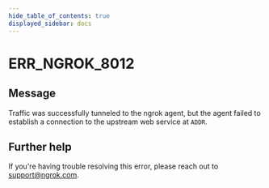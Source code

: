 ```yaml
---
hide_table_of_contents: true
displayed_sidebar: docs
---
```



# ERR_NGROK_8012

## Message

Traffic was successfully tunneled to the ngrok agent, but the agent failed to establish a connection to the upstream web service at `ADDR`.

<ErrorDetails error="err_ngrok_8012" />

## Further help

If you're having trouble resolving this error, please reach out to [support@ngrok.com](mailto:support@ngrok.com?subject=Help%20with%20ERR_NGROK_8012).
